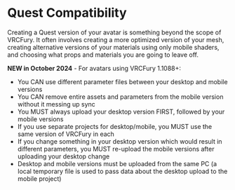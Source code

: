 # Quest Compatibility

Creating a Quest version of your avatar is something beyond the scope of VRCFury. It often involves creating a more
optimized version of your mesh, creating alternative versions of your materials using only mobile shaders,
and choosing what props and materials you are going to leave off.

**NEW in October 2024** - For avatars using VRCFury 1.1088+:
* You CAN use different parameter files between your desktop and mobile versions
* You CAN remove entire assets and parameters from the mobile version without it messing up sync
* You MUST always upload your desktop version FIRST, followed by your mobile versions
* If you use separate projects for desktop/mobile, you MUST use the same version of VRCFury in each
* If you change something in your desktop version which would result in different parameters, you MUST re-upload the mobile versions after uploading your desktop change
* Desktop and mobile versions must be uploaded from the same PC (a local temporary file is used to pass data about the desktop upload to the mobile project)
